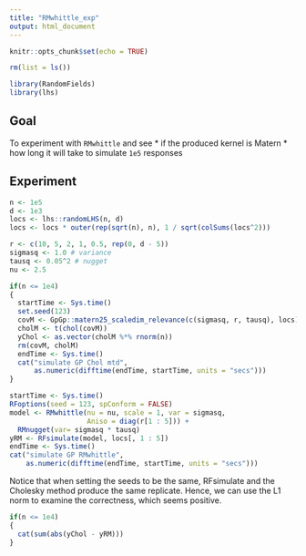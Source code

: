 ```yaml
---
title: "RMwhittle_exp"
output: html_document
---
```


```r
knitr::opts_chunk$set(echo = TRUE)
```

```r
rm(list = ls())
```

```r
library(RandomFields)
library(lhs)
```

## Goal

To experiment with `RMwhittle` and see
* if the produced kernel is Matern
* how long it will take to simulate `1e5` responses

## Experiment

```r
n <- 1e5
d <- 1e3
locs <- lhs::randomLHS(n, d)
locs <- locs * outer(rep(sqrt(n), n), 1 / sqrt(colSums(locs^2)))
```

```r
r <- c(10, 5, 2, 1, 0.5, rep(0, d - 5))
sigmasq <- 1.0 # variance
tausq <- 0.05^2 # nugget
nu <- 2.5
```

```r
if(n <= 1e4)
{
  startTime <- Sys.time()
  set.seed(123)
  covM <- GpGp::matern25_scaledim_relevance(c(sigmasq, r, tausq), locs)
  cholM <- t(chol(covM))
  yChol <- as.vector(cholM %*% rnorm(n))
  rm(covM, cholM)
  endTime <- Sys.time()
  cat("simulate GP Chol mtd", 
      as.numeric(difftime(endTime, startTime, units = "secs")))
}
```

```r
startTime <- Sys.time()
RFoptions(seed = 123, spConform = FALSE)
model <- RMwhittle(nu = nu, scale = 1, var = sigmasq,  
                   Aniso = diag(r[1 : 5])) + 
  RMnugget(var= sigmasq * tausq)
yRM <- RFsimulate(model, locs[, 1 : 5])
endTime <- Sys.time()
cat("simulate GP RMwhittle", 
    as.numeric(difftime(endTime, startTime, units = "secs")))
```
Notice that when setting the seeds to be the same, RFsimulate and the Cholesky method produce the same replicate. Hence, we can use the L1 norm to examine the correctness, which seems positive.
```r
if(n <= 1e4)
{
  cat(sum(abs(yChol - yRM)))
}
```




